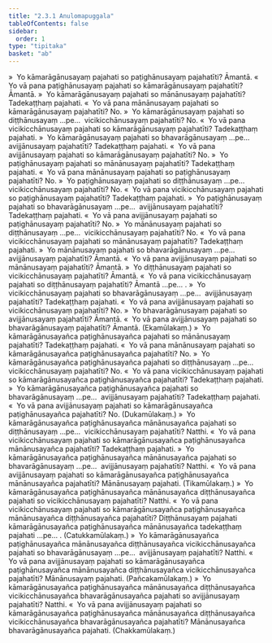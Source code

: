 ```yaml
---
title: "2.3.1 Anulomapuggala"
tableOfContents: false
sidebar:
  order: 1
type: "tipitaka"
basket: "ab"
---
```



<DynamicBreadcrumb />

<Division number="132">

<Paragraph number="906">
»  Yo kāmarāgānusayaṃ pajahati so paṭighānusayaṃ pajahatīti? Āmantā.
</Paragraph>

<Paragraph number="907">
«  Yo vā pana paṭighānusayaṃ pajahati so kāmarāgānusayaṃ pajahatīti? Āmantā.
</Paragraph>

<Paragraph number="908">
»  Yo kāmarāgānusayaṃ pajahati so mānānusayaṃ pajahatīti?
</Paragraph>

<Paragraph number="909">
Tadekaṭṭhaṃ pajahati.
</Paragraph>

<Paragraph number="910">
«  Yo vā pana mānānusayaṃ pajahati so kāmarāgānusayaṃ pajahatīti? No.
</Paragraph>

<Paragraph number="911">
»  Yo kāmarāgānusayaṃ pajahati so diṭṭhānusayaṃ …pe…  vicikicchānusayaṃ pajahatīti? No.
</Paragraph>

<Paragraph number="912">
«  Yo vā pana vicikicchānusayaṃ pajahati so kāmarāgānusayaṃ pajahatīti?
</Paragraph>

<Paragraph number="913">
Tadekaṭṭhaṃ pajahati.
</Paragraph>

<Paragraph number="914">
»  Yo kāmarāgānusayaṃ pajahati so bhavarāgānusayaṃ …pe…  avijjānusayaṃ pajahatīti?
</Paragraph>

<Paragraph number="915">
Tadekaṭṭhaṃ pajahati.
</Paragraph>

<Paragraph number="916">
«  Yo vā pana avijjānusayaṃ pajahati so kāmarāgānusayaṃ pajahatīti? No.
</Paragraph>

</Division>
<Division number="133">

<Paragraph number="917">
»  Yo paṭighānusayaṃ pajahati so mānānusayaṃ pajahatīti?
</Paragraph>

<Paragraph number="918">
Tadekaṭṭhaṃ pajahati.
</Paragraph>

<Paragraph number="919">
«  Yo vā pana mānānusayaṃ pajahati so paṭighānusayaṃ pajahatīti? No.
</Paragraph>

<Paragraph number="920">
»  Yo paṭighānusayaṃ pajahati so diṭṭhānusayaṃ …pe…  vicikicchānusayaṃ pajahatīti? No.
</Paragraph>

<Paragraph number="921">
«  Yo vā pana vicikicchānusayaṃ pajahati so paṭighānusayaṃ pajahatīti?
</Paragraph>

<Paragraph number="922">
Tadekaṭṭhaṃ pajahati.
</Paragraph>

<Paragraph number="923">
»  Yo paṭighānusayaṃ pajahati so bhavarāgānusayaṃ …pe…  avijjānusayaṃ pajahatīti?
</Paragraph>

<Paragraph number="924">
Tadekaṭṭhaṃ pajahati.
</Paragraph>

<Paragraph number="925">
«  Yo vā pana avijjānusayaṃ pajahati so paṭighānusayaṃ pajahatīti? No.
</Paragraph>

</Division>
<Division number="134">

<Paragraph number="926">
»  Yo mānānusayaṃ pajahati so diṭṭhānusayaṃ …pe…  vicikicchānusayaṃ pajahatīti? No.
</Paragraph>

<Paragraph number="927">
«  Yo vā pana vicikicchānusayaṃ pajahati so mānānusayaṃ pajahatīti?
</Paragraph>

<Paragraph number="928">
Tadekaṭṭhaṃ pajahati.
</Paragraph>

<Paragraph number="929">
»  Yo mānānusayaṃ pajahati so bhavarāgānusayaṃ …pe…  avijjānusayaṃ pajahatīti? Āmantā.
</Paragraph>

<Paragraph number="930">
«  Yo vā pana avijjānusayaṃ pajahati so mānānusayaṃ pajahatīti? Āmantā.
</Paragraph>

</Division>
<Division number="135">

<Paragraph number="931">
»  Yo diṭṭhānusayaṃ pajahati so vicikicchānusayaṃ pajahatīti? Āmantā.
</Paragraph>

<Paragraph number="932">
«  Yo vā pana vicikicchānusayaṃ pajahati so diṭṭhānusayaṃ pajahatīti? Āmantā …pe… .
</Paragraph>

</Division>
<Division number="136">

<Paragraph number="933">
»  Yo vicikicchānusayaṃ pajahati so bhavarāgānusayaṃ …pe…  avijjānusayaṃ pajahatīti?
</Paragraph>

<Paragraph number="934">
Tadekaṭṭhaṃ pajahati.
</Paragraph>

<Paragraph number="935">
«  Yo vā pana avijjānusayaṃ pajahati so vicikicchānusayaṃ pajahatīti? No.
</Paragraph>

</Division>
<Division number="137">

<Paragraph number="936">
»  Yo bhavarāgānusayaṃ pajahati so avijjānusayaṃ pajahatīti? Āmantā.
</Paragraph>

<Paragraph number="937">
«  Yo vā pana avijjānusayaṃ pajahati so bhavarāgānusayaṃ pajahatīti? Āmantā. (Ekamūlakaṃ.)
</Paragraph>

</Division>
<Division number="138">

<Paragraph number="938">
»  Yo kāmarāgānusayañca paṭighānusayañca pajahati so mānānusayaṃ pajahatīti?
</Paragraph>

<Paragraph number="939">
Tadekaṭṭhaṃ pajahati.
</Paragraph>

<Paragraph number="940">
«  Yo vā pana mānānusayaṃ pajahati so kāmarāgānusayañca paṭighānusayañca pajahatīti? No.
</Paragraph>

<Paragraph number="941">
»  Yo kāmarāgānusayañca paṭighānusayañca pajahati so diṭṭhānusayaṃ …pe…  vicikicchānusayaṃ pajahatīti? No.
</Paragraph>

<Paragraph number="942">
«  Yo vā pana vicikicchānusayaṃ pajahati so kāmarāgānusayañca paṭighānusayañca pajahatīti?
</Paragraph>

<Paragraph number="943">
Tadekaṭṭhaṃ pajahati.
</Paragraph>

<Paragraph number="944">
»  Yo kāmarāgānusayañca paṭighānusayañca pajahati so bhavarāgānusayaṃ …pe…  avijjānusayaṃ pajahatīti?
</Paragraph>

<Paragraph number="945">
Tadekaṭṭhaṃ pajahati.
</Paragraph>

<Paragraph number="946">
«  Yo vā pana avijjānusayaṃ pajahati so kāmarāgānusayañca paṭighānusayañca pajahatīti? No. (Dukamūlakaṃ.)
</Paragraph>

</Division>
<Division number="139">

<Paragraph number="947">
»  Yo kāmarāgānusayañca paṭighānusayañca mānānusayañca pajahati so diṭṭhānusayaṃ …pe…  vicikicchānusayaṃ pajahatīti? Natthi.
</Paragraph>

<Paragraph number="948">
«  Yo vā pana vicikicchānusayaṃ pajahati so kāmarāgānusayañca paṭighānusayañca mānānusayañca pajahatīti?
</Paragraph>

<Paragraph number="949">
Tadekaṭṭhaṃ pajahati.
</Paragraph>

<Paragraph number="950">
»  Yo kāmarāgānusayañca paṭighānusayañca mānānusayañca pajahati so bhavarāgānusayaṃ …pe…  avijjānusayaṃ pajahatīti? Natthi.
</Paragraph>

<Paragraph number="951">
«  Yo vā pana avijjānusayaṃ pajahati so kāmarāgānusayañca paṭighānusayañca mānānusayañca pajahatīti?
</Paragraph>

<Paragraph number="952">
Mānānusayaṃ pajahati. (Tikamūlakaṃ.)
</Paragraph>

</Division>
<Division number="140">

<Paragraph number="953">
»  Yo kāmarāgānusayañca paṭighānusayañca mānānusayañca diṭṭhānusayañca pajahati so vicikicchānusayaṃ pajahatīti? Natthi.
</Paragraph>

<Paragraph number="954">
«  Yo vā pana vicikicchānusayaṃ pajahati so kāmarāgānusayañca paṭighānusayañca mānānusayañca diṭṭhānusayañca pajahatīti?
</Paragraph>

<Paragraph number="955">
Diṭṭhānusayaṃ pajahati kāmarāgānusayañca paṭighānusayañca mānānusayañca tadekaṭṭhaṃ pajahati …pe… . (Catukkamūlakaṃ.)
</Paragraph>

</Division>
<Division number="141">

<Paragraph number="956">
»  Yo kāmarāgānusayañca paṭighānusayañca mānānusayañca diṭṭhānusayañca vicikicchānusayañca pajahati so bhavarāgānusayaṃ …pe…  avijjānusayaṃ pajahatīti? Natthi.
</Paragraph>

<Paragraph number="957">
«  Yo vā pana avijjānusayaṃ pajahati so kāmarāgānusayañca paṭighānusayañca mānānusayañca diṭṭhānusayañca vicikicchānusayañca pajahatīti?
</Paragraph>

<Paragraph number="958">
Mānānusayaṃ pajahati. (Pañcakamūlakaṃ.)
</Paragraph>

</Division>
<Division number="142">

<Paragraph number="959">
»  Yo kāmarāgānusayañca paṭighānusayañca mānānusayañca diṭṭhānusayañca vicikicchānusayañca bhavarāgānusayañca pajahati so avijjānusayaṃ pajahatīti? Natthi.
</Paragraph>

<Paragraph number="960">
«  Yo vā pana avijjānusayaṃ pajahati so kāmarāgānusayañca paṭighānusayañca mānānusayañca diṭṭhānusayañca vicikicchānusayañca bhavarāgānusayañca pajahatīti?
</Paragraph>

<Paragraph number="961">
Mānānusayañca bhavarāgānusayañca pajahati. (Chakkamūlakaṃ.)
</Paragraph>
</Division>